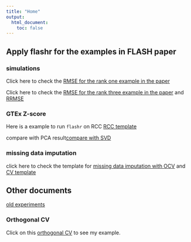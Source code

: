 ```yaml
---
title: "Home"
output:
  html_document:
    toc: false
---
```


## Apply flashr for the examples in FLASH paper

### simulations

Click here to check the [RMSE for the rank one example in the paper](MSErank1sim.html)

Click here to check the [RMSE for the rank three example in the paper](simulation3.html) and [RRMSE](MSErank3sim.html)

### GTEx Z-score

Here is a example to run `flashr` on RCC [RCC template](GTEXzscoreTemplate.html)

compare with PCA result[compare with SVD](PCAresult.html)

### missing data imputation

click here to check the template for [missing data imputation with OCV](templateforOCV.html) and [CV template](CVtemplate.html)

## Other documents

[old experiments](oldanalysis.html)

### Orthogonal CV

Click on this [orthogonal CV](miss_position.html) to see my example.
